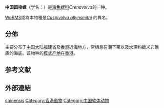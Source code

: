 {{Speciesbox
 | taxon = Crenavolva chinensis
 | authority = [[齊鍾彥|Qi]] et [[馬綉同|Ma]], 1983{{r|WoRMS_432193|id10744}}
 | synonyms_ref =
 | synonyms =
* ''Crenavolva chinensis traillii'' {{small|Qi et Ma, 1983}}{{r|id10744}}
}}

'''中国凹梭螺'''（学名：''{{lang|la|Crenavolva chinensis}}''）是[[海兔螺科|海兔螺科]]''Crenavolva''的一种{{r|shell_5768}}。

[[WoRMS|WoRMS]]認為本物種是''[[Cuspivolva_allynsmithi|Cuspivolva allynsmithi]]'' {{small|(C. N. Cate, 1978)}}的異名{{r|WoRMS_432193}}。

==分佈==
主要分布于[[中国大陆|中国大陆]][[福建省|福建省]]及[[香港|香港]]{{r|shell_5768}}近海地方{{r|id10744}}，常栖息在潮下带{{r|shell_5768|id10744}}以及水深约数米岩礁质的海底{{r|id10744}}。该物种的[[模式产地|模式产地]]在[[香港|香港]]{{r|id10744}}。

==参考文献==
{{reflist |refs=
<ref name='id10744'>{{cite web | url = http://www.bioinfo.cn/db05/BjdwSpecies.php?action=view&id=10744 | deadurl = yes | title = 中国凹梭螺 | work = 《中国动物物种编目数据库》 | publisher = 中国科学院微生物研究所 | author = 中国科学院动物研究所 | access-date = 2009-04-28 | language = zh-hans | archive-url = https://web.archive.org/web/20131203122335/http://www.bioinfo.cn/db05/BjdwSpecies.php?action=view | archive-date = 2013-12-03 }}</ref>
<ref name="shell_5768">{{cite web
 | url = http://shell.sinica.edu.tw/chinese/shellbase_detail.php?science_no=5768
 | title = 国际贝库：中国凹梭螺 | publisher = 台湾贝类资料库
 | access-date=2018-05-15 | language = zh-hant }}</ref>
<ref name="WoRMS_432193">{{WoRMS |id=432193 |title=''Crenavolva chinensis'' Qi & Ma, 1983 |db=MolluscaBase |access-date=2018-05-15 }}</ref>
}}

==外部連結==
{{commonscat|Crenavolva chinensis}}
{{Taxonbar}}
[[Category:凹梭螺屬|chinensis]]
[[Category:香港動物|Category:香港動物]]
[[Category:中国软体动物|Category:中国软体动物]]

{{Mollusc-stub}}